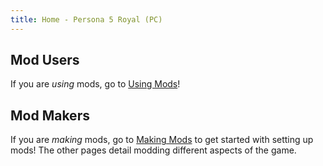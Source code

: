 ```yaml
---
title: Home - Persona 5 Royal (PC)
---
```



## Mod Users

If you are _using_ mods, go to [Using Mods](/p5r/getting-started/using-mods/using-mods)!

## Mod Makers

If you are _making_ mods, go to [Making Mods](/p5r/getting-started/making-mods/extracting-files) to get started with setting up mods! The other pages detail modding different aspects of the game.
